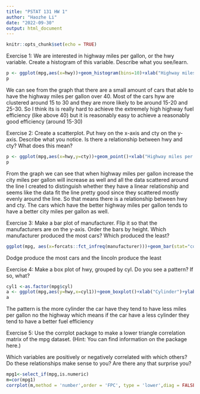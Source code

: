 ```yaml
---
title: "PSTAT 131 HW 1"
author: "Haozhe Li"
date: "2022-09-30"
output: html_document
---
```


```r
knitr::opts_chunk$set(echo = TRUE)
```

Exercise 1:
We are interested in highway miles per gallon, or the hwy variable. Create a histogram of this variable. Describe what you see/learn.
```r
p <- ggplot(mpg,aes(x=hwy))+geom_histogram(bins=10)+xlab("Highway miles per gallon")+ylab("Number of Cars")+ggtitle("Histogram of highway miles per gallon")
p
```
We can see from the graph that there are a small amount of cars that able to have the highway miles per gallon over 40. Most of the cars hyw are clustered around 15 to 30 and they are more likely to be around 15-20 and 25-30. So I think its is really hard to achieve the extremely high highway fuel efficiency (like above 40) but it is reasonably easy to achieve a reasonably good efficiency (around 15-30)



Exercise 2:
Create a scatterplot. Put hwy on the x-axis and cty on the y-axis. Describe what you notice. Is there a relationship between hwy and cty? What does this mean?
```r
p <- ggplot(mpg,aes(x=hwy,y=cty))+geom_point()+xlab("Highway miles per gallon")+ylab("City miles per gallon")+ggtitle("Scatterplot of Highway miles per gallon and City miles per gallon")+geom_smooth(method = lm)
p
```
From the graph we can see that when highway miles per gallon increase the city miles per gallon will increase as well and all the data scattered around the line I created to distinguish whether they have a linear relationship and seems like the data fit the line pretty good since they scattered mostly evenly around the line. So that means there is a relationship between hwy and cty. The cars which have the better highway miles per gallon tends to have a better city miles per gallon as well. 


Exercise 3:
Make a bar plot of manufacturer. Flip it so that the manufacturers are on the y-axis. Order the bars by height. Which manufacturer produced the most cars? Which produced the least?
```r
ggplot(mpg, aes(x=forcats::fct_infreq(manufacturer)))+geom_bar(stat="count")+coord_flip()+xlab("Names of cars")+ylab("Numbers of the cars")
```

Dodge produce the most cars and the lincoln produce the least

Exercise 4:
Make a box plot of hwy, grouped by cyl. Do you see a pattern? If so, what?
```r
cyl1 <-as.factor(mpg$cyl)
a <- ggplot(mpg,aes(y=hwy,x=cyl1))+geom_boxplot()+xlab("Cylinder")+ylab("Highway miels per gallon")+ggtitle("Box of highway miles per gallon grouped by cylinder")
a
```
The pattern is the more cylinder the car have they tend to have less miles per gallon no the highway which means if the car have a less cylinder they tend to have a better fuel efficiency

Exercise 5:
Use the corrplot package to make a lower triangle correlation matrix of the mpg dataset. (Hint: You can find information on the package here.)

Which variables are positively or negatively correlated with which others? Do these relationships make sense to you? Are there any that surprise you?
```r
mpg1<-select_if(mpg,is.numeric)
m=cor(mpg1)
corrplot(m,method = 'number',order = 'FPC', type = 'lower',diag = FALSE)
```
